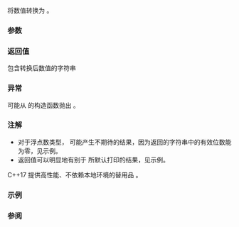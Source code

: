 {{cpp/title|to_string}}
{{cpp/string/basic_string/navbar}}
{{dcl begin}}
{{dcl header|string}}
{{dcl|num=1|since=c++11|
std::string to_string( int value );
}}
{{dcl|num=2|since=c++11|
std::string to_string( long value );
}}
{{dcl|num=3|since=c++11|
std::string to_string( long long value );
}}
{{dcl|num=4|since=c++11|
std::string to_string( unsigned value );
}}
{{dcl|num=5|since=c++11|
std::string to_string( unsigned long value );
}}
{{dcl|num=6|since=c++11|
std::string to_string( unsigned long long value );
}}
{{dcl|num=7|since=c++11|
std::string to_string( float value );
}}
{{dcl|num=8|since=c++11|
std::string to_string( double value );
}}
{{dcl|num=9|since=c++11|
std::string to_string( long double value );
}}
{{dcl end}}

将数值转换为 {{lc|std::string}}。

{{rrev multi|until1=c++26
|rev1=
令 {{tti|buf}} 为一个足够容纳结果的内部转换函数缓冲区。

@1@ 把有符号十进制整数转换为字符串，如同 {{c|std::sprintf(buf, "%d", value)}}。
@2@ 把有符号十进制整数转换为字符串，如同 {{c|std::sprintf(buf, "%ld", value)}}。
@3@ 把有符号十进制整数转换为字符串，如同 {{c|std::sprintf(buf, "%lld", value)}}。
@4@ 把无符号十进制整数转换为字符串，如同 {{c|std::sprintf(buf, "%u", value)}}。
@5@ 把无符号十进制整数转换为字符串，如同 {{c|std::sprintf(buf, "%lu", value)}}。
@6@ 把无符号十进制整数转换为字符串，如同 {{c|std::sprintf(buf, "%llu", value)}}。
@7,8@ 把浮点数转换为字符串，如同 {{c|std::sprintf(buf, "%f", value)}}。
@9@ 把浮点数转换为字符串，如同 {{c|std::sprintf(buf, "%Lf", value)}}。
|rev2=
@1-9@ 如同 {{c|std::format("{}", value)}} 转换数值为字符串。
}}

===参数===
{{par begin}}
{{par|value|需要转换的数值}}
{{par end}}

===返回值===
包含转换后数值的字符串

===异常===
可能从 {{lc|std::string}} 的构造函数抛出 {{lc|std::bad_alloc}}。

===注解===
* 对于浮点数类型，{{tt|std::to_string}} 可能产生不期待的结果，因为返回的字符串中的有效位数能为零，见示例。
* 返回值可以明显地有别于 {{tt|std::cout}} 所默认打印的结果，见示例。
{{rrev|until=c++26|
* {{tt|std::to_string}} 由于格式化目的依赖当前 C 本地环境，从而从多个线程同时调用 {{tt|std::to_string}} 可能会导致调用的部分序列化结果。
** 对整数类型的重载的结果不依赖当前 C 本地环境，从而实现通常为了正确性和性能，在这些重载中避免访问当前 C 本地环境。然而标准不保证避免这点。
}}

C++17 提供高性能、不依赖本地环境的替用品 {{ltt|cpp/utility/to_chars|std::to_chars}}。

{{feature test macro|__cpp_lib_to_string|用 {{lc|std::format}} 重新定义 {{tt|std::to_string}}|std=C++26|value=202306L}}

===示例===
{{example
|code=
#include &lt;cstdio&gt;
#include &lt;format&gt;
#include &lt;initializer_list&gt;
#include &lt;iostream&gt;
#include &lt;string&gt;

#if __cpp_lib_to_string &gt;= 202306L
constexpr auto revision() { return " (C++26 后)"; }
#else
constexpr auto revision() { return " (C++26 前)"; }
#endif

int main()
{
    for (const double f : {1.23456789555555, 23.43, 1e-9, 1e40, 1e-40, 123456789.0})
    {
        std::cout &lt;&lt; "to_string:\t" &lt;&lt; std::to_string(f) &lt;&lt; revision() &lt;&lt; '\n';

        // C++26 之前，std::to_string 的输出与 std::printf 匹配。
        std::printf("printf:\t\t%f\n", f);

        // C++26 起，std::to_string 的输出与 std::format 匹配。
        std::cout &lt;&lt; std::format("format:\t\t{}\n", f);

        std::cout &lt;&lt; "std::cout:\t" &lt;&lt; f &lt;&lt; "\n\n";
    }
}
|p=true
|output=
to_string:      1.234568 (C++26 前)
printf:         1.234568
format:         1.23456789555555
std::cout:      1.23457

to_string:      23.430000 (C++26 前)
printf:         23.430000
format:         23.43
std::cout:      23.43

to_string:      0.000000 (C++26 前)
printf:         0.000000
format:         1e-09
std::cout:      1e-09

to_string:      10000000000000000303786028427003666890752.000000 (C++26 前)
printf:         10000000000000000303786028427003666890752.000000
format:         1e+40
std::cout:      1e+40

to_string:      0.000000 (C++26 前)
printf:         0.000000
format:         1e-40
std::cout:      1e-40

to_string:      123456789.000000 (C++26 前)
printf:         123456789.000000
format:         123456789
std::cout:      1.23457e+08
}}

===参阅===
{{dsc begin}}
{{dsc inc|cpp/string/basic_string/dsc to_wstring}}
{{dsc inc|cpp/string/basic_string/dsc stoul}}
{{dsc inc|cpp/string/basic_string/dsc stol}}
{{dsc inc|cpp/string/basic_string/dsc stof}}
{{dsc inc|cpp/utility/dsc to_chars}}
{{dsc end}}

{{langlinks|de|en|es|fr|it|ja|pt|ru}}